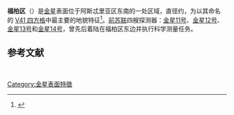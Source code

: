 {{Infobox feature on celestial object
| name        = 福柏区
| image       = Asteria and Phoebe Regio.jpg
| image_size  = 200px
| caption     = [[阿斯忒里亚区|阿斯忒里亚区]]和福柏区，[[麦哲伦号金星探测器|麦哲伦号金星探测器]]拍摄的图像，西北为阿斯忒里亚区，福柏区则位于东南。
| type        = 区
| coordinates = {{coord|6|S|282.8|E|globe:venus_type:landmark|display=inline,title}}
| diameter    = 2,852 公里
| globe       = 金星
}}
'''福柏区'''（{{lang-en|Phoebe Regio}}）是[[金星|金星]]表面位于阿斯忒里亚区东南的一处区域，直径约{{convert|2852|km}}，为以其命名的 [[金星方格列表|V41 四方格]]中最主要的地貌特征<ref name="USGS">{{cite web | url=http://planetarynames.wr.usgs.gov/Feature/4705 | title=Planetary names: Regio, regiones: Phoebe Regio on Venus  | publisher=[[United_States_Geological_Survey|United States Geological Survey]] | date=2006-10-01 | accessdate=2016-06-06}}</ref>。[[前苏联|前苏联]]四艘探测器：[[金星11号|金星11号]]、[[金星12号|金星12号]]、[[金星13号|金星13号]]和[[金星14号|金星14号]]，曾先后着陆在福柏区东边并执行科学测量任务。

==参考文献==
{{Reflist}}
 
[[Category:金星表面特徵|Category:金星表面特徵]]